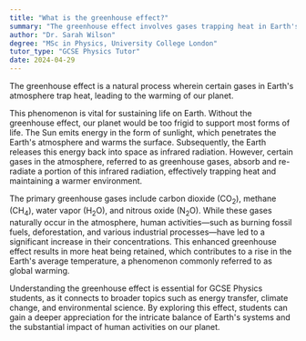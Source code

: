 ```yaml
---
title: "What is the greenhouse effect?"
summary: "The greenhouse effect involves gases trapping heat in Earth's atmosphere, leading to global warming and climate change."
author: "Dr. Sarah Wilson"
degree: "MSc in Physics, University College London"
tutor_type: "GCSE Physics Tutor"
date: 2024-04-29
---
```


The greenhouse effect is a natural process wherein certain gases in Earth's atmosphere trap heat, leading to the warming of our planet.

This phenomenon is vital for sustaining life on Earth. Without the greenhouse effect, our planet would be too frigid to support most forms of life. The Sun emits energy in the form of sunlight, which penetrates the Earth's atmosphere and warms the surface. Subsequently, the Earth releases this energy back into space as infrared radiation. However, certain gases in the atmosphere, referred to as greenhouse gases, absorb and re-radiate a portion of this infrared radiation, effectively trapping heat and maintaining a warmer environment.

The primary greenhouse gases include carbon dioxide ($\text{CO}_2$), methane ($\text{CH}_4$), water vapor ($\text{H}_2\text{O}$), and nitrous oxide ($\text{N}_2\text{O}$). While these gases naturally occur in the atmosphere, human activities—such as burning fossil fuels, deforestation, and various industrial processes—have led to a significant increase in their concentrations. This enhanced greenhouse effect results in more heat being retained, which contributes to a rise in the Earth's average temperature, a phenomenon commonly referred to as global warming.

Understanding the greenhouse effect is essential for GCSE Physics students, as it connects to broader topics such as energy transfer, climate change, and environmental science. By exploring this effect, students can gain a deeper appreciation for the intricate balance of Earth's systems and the substantial impact of human activities on our planet.
    